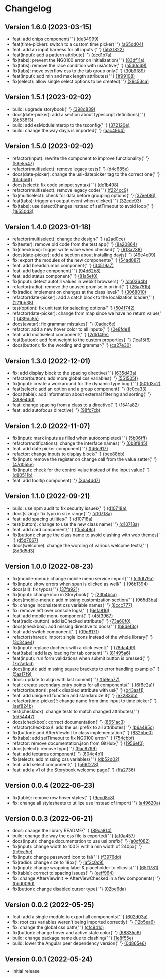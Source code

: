 
<Meta title="Changelog" />

<style>{`
  .title {
    color: #292729;
    font-size: 1.875rem;
    font-weight: 600;
    margin-bottom: 32px;
  }

  .sub-title {
    border: none;
    color: #292729;
    font-size: 1.5rem;
    font-weight: 600;
    margin-bottom: 8px;
  }

  .sub-title__date {
  color: #717073;
    font-size: 1.125rem;
  }

  .list {
    margin: 0;
  }

  .container {
    display: flex;
    flex-direction: column;
    gap: 24px;
  }

  .container__row {
    display: flex;
    flex-direction: column;
    margin-bottom: 32px;
  }

  @media only screen and (max-width: 767px) {
    .container__row {
      flex-direction: column;
    }
  }
`}</style>

<h1 className="title">
  Changelog
</h1>

<div className="container">
  <div className="container__row">
    <h2 className="sub-title">
      Version 1.6.0 <span className="sub-title__date">(2023-03-15)</span>
    </h2>
    <ul className="list">
      <li>feat: add chips component{' '}
        <a href="https://github.com/ungerboecksoftware/campfire-design-system/commit/de349991c04712ab182a696c89cc13c14088edea" target="_blank">
          (de34999)
        </a>
      </li>
      <li>feat(time-picker): switch to a custom time picker{' '}
        <a href="https://github.com/ungerboecksoftware/campfire-design-system/commit/a65dd048423ecd7a096b8969bdbdaa8b38686c73" target="_blank">
          (a65dd04)
        </a>
      </li>
      <li>feat: add an input harness for all inputs {' '}
        <a href="https://github.com/ungerboecksoftware/campfire-design-system/commit/5b31822ecbfe60e8a087883c730e221164c3d6ff" target="_blank">
          (5b31822)
        </a>
      </li>
      <li>feat(input): add a pattern attribute{' '}
        <a href="https://github.com/ungerboecksoftware/campfire-design-system/commit/dcd1b7ab77f15b593aad9f108353c09010eca429" target="_blank">
          (dcd1b7a)
        </a>
      </li>
      <li>fix(tabs): prevent the NG0100 error on initialization{' '}
        <a href="https://github.com/ungerboecksoftware/campfire-design-system/commit/83df11a3c4de2efebdbe877dfdfafb7dec5e640b" target="_blank">
          (83df11a)
        </a>
      </li>
      <li>fix(tabs): remove the race condition with usiActive{' '}
        <a href="https://github.com/ungerboecksoftware/campfire-design-system/commit/a5d0c697a6a296c714da1e801e49d4fb91e12875" target="_blank">
          (a5d0c69)
        </a>
      </li>
      <li>fix(tabs): move overflow css to the tab group only{' '}
        <a href="https://github.com/ungerboecksoftware/campfire-design-system/commit/30b9f89caa694b728ef084121ef4507f3729f872" target="_blank">
          (30b9f89)
        </a>
      </li>
      <li>feat(input): add min and max length attributes{' '}
        <a href="https://github.com/ungerboecksoftware/campfire-design-system/commit/1f991080ef2eed17291f56db67482c4b2d2a35cf" target="_blank">
          (1f99108)
        </a>
      </li>
      <li>fix(select): allow single select options to be created{' '}
        <a href="https://github.com/ungerboecksoftware/campfire-design-system/commit/29c53cae5782124003229d2692201b2c2a661074" target="_blank">
          (29c53ca)
        </a>
      </li>
    </ul>
  </div>

  <div className="container__row">
    <h2 className="sub-title">
      Version 1.5.1 <span className="sub-title__date">(2023-02-02)</span>
    </h2>
    <ul className="list">
      <li>build: upgrade storybook{' '}
        <a href="https://github.com/ungerboecksoftware/campfire-design-system/commit/398d83936ca65a3722b6d46ba3b90430d799cfe2" target="_blank">
          (398d839)
        </a>
      </li>
      <li>docs(date-picker): add a section about typescript definitions{' '}
        <a href="https://github.com/ungerboecksoftware/campfire-design-system/commit/8b536f30e353e7e4a0ce62344b71af54d83b9de9" target="_blank">
          (8b536f3)
        </a>
      </li>
      <li>build: add esModuleInterop to the tsconfig{' '}
        <a href="https://github.com/ungerboecksoftware/campfire-design-system/commit/372120e2a486ec5023138e359323386314c15ad9" target="_blank">
          (372120e)
        </a>
      </li>
      <li>build: change the way dayjs is imported{' '}
        <a href="https://github.com/ungerboecksoftware/campfire-design-system/commit/aac49b4458287fc0cba48873fa91039ed577d71a" target="_blank">
          (aac49b4)
        </a>
      </li>
    </ul>
  </div>

  <div className="container__row">
    <h2 className="sub-title">
      Version 1.5.0 <span className="sub-title__date">(2023-02-02)</span>
    </h2>
    <ul className="list">
      <li>refactor(input): rewrite the component to improve functionality{' '}
        <a href="https://github.com/ungerboecksoftware/campfire-design-system/commit/59e5547a6394ad021975d63fd969eded02a9a5a1" target="_blank">
          (59e5547)
        </a>
      </li>
      <li>refactor(multiselect): remove legacy tests{' '}
        <a href="https://github.com/ungerboecksoftware/campfire-design-system/commit/d4c685e231759f413c4bb65e23dfa9894ab2573f" target="_blank">
          (d4c685e)
        </a>
      </li>
      <li>docs(date-picker): change the usi-datepicker tag to the correct one{' '}
        <a href="https://github.com/ungerboecksoftware/campfire-design-system/commit/b1cbb6fbb9f3828df5cfbffae162982891f2f374" target="_blank">
          (b1cbb6f)
        </a>
      </li>
      <li>docs(select): fix code snippet syntax{' '}
        <a href="https://github.com/ungerboecksoftware/campfire-design-system/commit/de1b4986cb46d1da70cf24646182998be8f31f63" target="_blank">
          (de1b498)
        </a>
      </li>
      <li>refactor(multiselect): remove legacy code{' '}
        <a href="https://github.com/ungerboecksoftware/campfire-design-system/commit/f224cc99462775b05c830d568de254d1d2e53b8e" target="_blank">
          (f224cc9)
        </a>
      </li>
      <li>fix(multiselect): check for data before grouping options{' '}
        <a href="https://github.com/ungerboecksoftware/campfire-design-system/commit/37eef86536d919697116cb57692b996487db73f5" target="_blank">
          (37eef86)
        </a>
      </li>
      <li>feat(tabs): trigger an output event when clicked{' '}
        <a href="https://github.com/ungerboecksoftware/campfire-design-system/commit/32cde938a4226d816d79808d95ed6331bcc373d7" target="_blank">
          (32cde93)
        </a>
      </li>
      <li>fix(tabs): use detectChanges instead of setTimeout to avoid loop{' '}
        <a href="https://github.com/ungerboecksoftware/campfire-design-system/commit/16550d33f4fc2386c5293cfb11ed6d4f75d82e20" target="_blank">
          (16550d3)
        </a>
      </li>
    </ul>
  </div>

  <div className="container__row">
    <h2 className="sub-title">
      Version 1.4.0 <span className="sub-title__date">(2023-01-18)</span>
    </h2>
    <ul className="list">
      <li>refactor(multiselect): change the design{' '}
        <a href="https://github.com/ungerboecksoftware/campfire-design-system/commit/a2ad0ceb18425e8cb625924fa067fe9f733fac3c" target="_blank">
          (a2ad0ce)
        </a>
      </li>
      <li>fix(tester): remove old code from the test app{' '}
        <a href="https://github.com/ungerboecksoftware/campfire-design-system/commit/8a20864819efcc4d49a19add9c1d67deada3b9cc" target="_blank">
          (8a20864)
        </a>
      </li>
      <li>fix(checkbox): trigger write value when checked{' '}
        <a href="https://github.com/ungerboecksoftware/campfire-design-system/commit/613a238e8c9aa42ae47bd46470e2b0222448b532" target="_blank">
          (613a238)
        </a>
      </li>
      <li>docs(date-picker): add a section about installing dayjs{' '}
        <a href="https://github.com/ungerboecksoftware/campfire-design-system/commit/49e4e09f6ed42a3746fadc03e42d499f88b7962b" target="_blank">
          (49e4e09)
        </a>
      </li>
      <li>fix: export the modules of the new components{' '}
        <a href="https://github.com/ungerboecksoftware/campfire-design-system/commit/54ad0878d126b0fd72739d8e86748b9ef58703ea" target="_blank">
          (54ad087)
        </a>
      </li>
      <li>feat: add breadcrumbs component{' '}
        <a href="https://github.com/ungerboecksoftware/campfire-design-system/commit/34519a7421f191df4b604269674afb393c922e6f" target="_blank">
          (34519a7)
        </a>
      </li>
      <li>feat: add badge component{' '}
        <a href="https://github.com/ungerboecksoftware/campfire-design-system/commit/94d62b81787a51ceaa78c982be6625237e9224bc" target="_blank">
          (94d62b8)
        </a>
      </li>
      <li>feat: add status component{' '}
        <a href="https://github.com/ungerboecksoftware/campfire-design-system/commit/81a5ef01d01398b39c4b25c23e9c3c6c2df3d3d8" target="_blank">
          (81a5ef0)
        </a>
      </li>
      <li>fix(input): detect autofill values in webkit browsers{' '}
        <a href="https://github.com/ungerboecksoftware/campfire-design-system/commit/cb0364b6caef5a4a2c301cd14119a2e37ca81786" target="_blank">
          (cb0364b)
        </a>
      </li>
      <li>refactor(radio): remove the unused promise in on init{' '}
        <a href="https://github.com/ungerboecksoftware/campfire-design-system/commit/26a751b625812fb0c6582539b0aef2a4c0a88650" target="_blank">
          (26a751b)
          </a>
      </li>
      <li>fix(radio): implement on changes at the class level{' '}
        <a href="hhttps://github.com/ungerboecksoftware/campfire-design-system/commit/306801058ac9c844e5195cedfc100e1540c0a574" target="_blank">
          (3068010)
        </a>
      </li>
      <li>refactor(date-picker): add a catch block to the localization loader{' '}
        <a href="https://github.com/ungerboecksoftware/campfire-design-system/commit/271bb380ac120c91fc03abc1a05f9e54661c50cc" target="_blank">
          (271bb38)
        </a>
      </li>
      <li>test(option): fix unit test for selecting options{' '}
        <a href="https://github.com/ungerboecksoftware/campfire-design-system/commit/504f742f718edd105e41bc4308f7e271454ac2ba" target="_blank">
          (504f742)
        </a>
      </li>
      <li>refactor(date-picker): change from map since we have no return value{' '}
        <a href="https://github.com/ungerboecksoftware/campfire-design-system/commit/439dc857f9c460fc74eb5ac85f9f4fbae5b06b45" target="_blank">
          (439dc85)
        </a>
      </li>
      <li>docs(avatar): fix grammar mistakes{' '}
        <a href="https://github.com/ungerboecksoftware/campfire-design-system/commit/0adec6ede8c0911b94f06874f0508fdcc7b042aa" target="_blank">
          (0adec6e)
        </a>
      </li>
      <li>refactor: add a new hover color to all inputs{' '}
        <a href="https://github.com/ungerboecksoftware/campfire-design-system/commit/0e8fde1ccfdbbb8203c1a31f43f264f886446198" target="_blank">
          (0e8fde1)
        </a>
      </li>
      <li>feat: add multiselect component{' '}
        <a href="https://github.com/ungerboecksoftware/campfire-design-system/commit/2d5149e1d575c2aa80a3531bb064e4231ee307cd" target="_blank">
          (2d5149e)
        </a>
      </li>
      <li>feat(button): add font weight to the custom properties{' '}
        <a href="https://github.com/ungerboecksoftware/campfire-design-system/commit/1ca15f6599ed3496dd31aaaf28632ef90b24f657" target="_blank">
          (1ca15f6)
        </a>
      </li>
      <li>docs(button): fix the wording and grammar{' '}
        <a href="https://github.com/ungerboecksoftware/campfire-design-system/commit/ca27e30969bc0830441ad6e5a5c0cee912027b2c" target="_blank">
          (ca27e30)
        </a>
      </li>
    </ul>
  </div>

  <div className="container__row">
    <h2 className="sub-title">
      Version 1.3.0 <span className="sub-title__date">(2022-12-01)</span>
    </h2>
    <ul className="list">
      <li>
        fix: add display block to the spacing directive{' '}
        <a href="https://github.com/ungerboecksoftware/campfire-design-system/commit/635d43ad26bd92fc3e2a32fad674e042d07eaa16" target="_blank">
          (635d43a)
        </a>
      </li>
      <li>
        refactor(button): add more global css variables{' '}
        <a href="https://github.com/ungerboecksoftware/campfire-design-system/commit/551505f20431300f6487cc44d6a114e4cdee1b7c" target="_blank">
          (551505f)
        </a>
      </li>
      <li>
        fix(input): create a workaround for the dynamic type bug {' '}
        <a href="https://github.com/ungerboecksoftware/campfire-design-system/commit/501d3c28cb15d7e9a22a569b249b807e463185c5" target="_blank">
          (501d3c2)
        </a>
      </li>
      <li>
        feat(select): add an option and a group component{' '}
        <a href="https://github.com/ungerboecksoftware/campfire-design-system/commit/fc0ca337a56f48662101b1a41f4b67de56b91020" target="_blank">
          (fc0ca33)
        </a>
      </li>
      <li>
        docs(table): add information about external filtering and sorting{' '}
        <a href="https://github.com/ungerboecksoftware/campfire-design-system/commit/398e4dd6199963460f5c50b73d5f3dff805495d0" target="_blank">
          (398e4dd)
        </a>
      </li>
      <li>
        feat: change spacing from a class to a directive{' '}
        <a href="https://github.com/ungerboecksoftware/campfire-design-system/commit/1541a82f7de7228723dc9e809fd9f4ac32296015" target="_blank">
          (1541a82)
        </a>
      </li>
      <li>
        feat: add autofocus directive{' '}
        <a href="https://github.com/ungerboecksoftware/campfire-design-system/commit/98fc7cb4334bbfd6f3a98da843dd7975db6d1121" target="_blank">
          (98fc7cb)
        </a>
      </li>
    </ul>
  </div>

  <div className="container__row">
    <h2 className="sub-title">
      Version 1.2.0 <span className="sub-title__date">(2022-11-07)</span>
    </h2>
    <ul className="list">
      <li>
        fix(input): mark inputs as filled when autocompleted{' '}
        <a href="https://github.com/ungerboecksoftware/campfire-design-system/commit/5b06fff493e06c4721c4f88b257e623db8ca8c80" target="_blank">
          (5b06fff)
        </a>
      </li>
      <li>
        refactor(notifications): change the interface names{' '}
        <a href="https://github.com/ungerboecksoftware/campfire-design-system/commit/0b8f845943589206179ed60d56774d57f24caeda" target="_blank">
          (0b8f845)
        </a>
      </li>
      <li>
        feat: add date picker component{' '}
        <a href="https://github.com/ungerboecksoftware/campfire-design-system/commit/fd6c91734c8472798c3c9ee3864656c0f7fa06f5" target="_blank">
          (fd6c917)
        </a>
      </li>
      <li>
        refactor: change inputs to display block{' '}
        <a href="https://github.com/ungerboecksoftware/campfire-design-system/commit/bee88bbd28cd03ed84398ef0cd326e42a61acf13" target="_blank">
          (bee88bb)
        </a>
      </li>
      <li>
        fix(input): remove the register on change call from the value setter{' '}
        <a href="https://github.com/ungerboecksoftware/campfire-design-system/commit/47d055e245f6c650d2873354d44793199abb40a5" target="_blank">
          (47d055e)
        </a>
      </li>
      <li>
        fix(input): check for the control value instead of the input value{' '}
        <a href="https://github.com/ungerboecksoftware/campfire-design-system/commit/d80511b5b77c272a1389e7886039baf7dd6a9574" target="_blank">
          (d80511b)
        </a>
      </li>
      <li>
        feat: add tooltip component{' '}
        <a href="https://github.com/ungerboecksoftware/campfire-design-system/commit/3da4dd7f0470e6e2bc4520a2d2ebc1d80b07a000" target="_blank">
          (3da4dd7)
        </a>
      </li>
    </ul>
  </div>

  <div className="container__row">
    <h2 className="sub-title">
      Version 1.1.0 <span className="sub-title__date">(2022-09-21)</span>
    </h2>
    <ul className="list">
      <li>
        build: use npm audit to fix security issues{' '}
        <a href="https://github.com/ungerboecksoftware/campfire-design-system/commit/d10718a1806c1668dbde00fda4de7f0caf689bb3" target="_blank">
          (d10718a)
        </a>
      </li>
      <li>
        docs(sizing): fix typo in size range{' '}
        <a href="https://github.com/ungerboecksoftware/campfire-design-system/commit/d10718a1806c1668dbde00fda4de7f0caf689bb3" target="_blank">
          (d10718a)
        </a>
      </li>
      <li>
        feat: add spacing utilities{' '}
        <a href="https://github.com/ungerboecksoftware/campfire-design-system/commit/d10718a1806c1668dbde00fda4de7f0caf689bb3" target="_blank">
          (d10718a)
        </a>
      </li>
      <li>
        test(button): change to use the new class name{' '}
        <a href="https://github.com/ungerboecksoftware/campfire-design-system/commit/d10718a1806c1668dbde00fda4de7f0caf689bb3" target="_blank">
          (d10718a)
        </a>
      </li>
      <li>
        feat: add card component{' '}
        <a href="https://github.com/ungerboecksoftware/campfire-design-system/commit/f55549c2a13e8be988f520d0a9dba14c5ef1a012" target="_blank">
          (f55549c)
        </a>
      </li>
      <li>
        fix(button): change the class name to avoid clashing with web themes{' '}
        <a href="https://github.com/ungerboecksoftware/campfire-design-system/commit/d5d7667a1fa49734d6ba1b30155db3ae20c0f551" target="_blank">
          (d5d7667)
        </a>
      </li>
      <li>
        docs(welcome): change the wording of various welcome texts{' '}
        <a href="https://github.com/ungerboecksoftware/campfire-design-system/commit/8d3d5d341926dde65b2999153ff7da7271d80787" target="_blank">
          (8d3d5d3)
        </a>
      </li>
    </ul>
  </div>

  <div className="container__row">
    <h2 className="sub-title">
      Version 1.0.0 <span className="sub-title__date">(2022-08-23)</span>
    </h2>
    <ul className="list">
      <li>
        fix(mobile-menu): change mobile menu service import{' '}
        <a href="https://github.com/ungerboecksoftware/campfire-design-system/commit/c3df79ada74e561c0974368500ef34000fa75df5" target="_blank">
          (c3df79a)
        </a>
      </li>
      <li>
        fix(input): show errors when span is clicked as well{' '}
        <a href="https://github.com/ungerboecksoftware/campfire-design-system/commit/96b1394b059d5f22f8513ff872e850958fe65bd8" target="_blank">
          (96b1394)
        </a>
      </li>
      <li>
        docs(all): fix typos{' '}
        <a href="https://github.com/ungerboecksoftware/campfire-design-system/commit/37fa921e16034180e7e28fc5e28d0d07449848d6" target="_blank">
          (37fa921)
        </a>
      </li>
      <li>
        fix(input): change icon in Storybook{' '}
        <a href="https://github.com/ungerboecksoftware/campfire-design-system/commit/23b4bca150ba14aaa188a929648cc2aa034de96a" target="_blank">
          (23b4bca)
        </a>
      </li>
      <li>
        docs(mobile-menu): add missing customization section{' '}
        <a href="https://github.com/ungerboecksoftware/campfire-design-system/commit/965d3bacd4000384b35f77a583edb4c967855c27" target="_blank">
          (965d3ba)
        </a>
      </li>
      <li>
        fix: change inconsistent css variable names{' '}
        <a href="https://github.com/ungerboecksoftware/campfire-design-system/commit/8ccc77746fc6a8d3a9b449ccd74009314e7d4638" target="_blank">
          (8ccc777)
        </a>
      </li>
      <li>
        fix: remove left over console logs{' '}
        <a href="https://github.com/ungerboecksoftware/campfire-design-system/commit/6efa816c3abeacd1934336c1c26917c77cdd318c" target="_blank">
          (6efa816)
        </a>
      </li>
      <li>
        feat: add mobile menu component{' '}
        <a href="https://github.com/ungerboecksoftware/campfire-design-system/commit/45f39670d7bc2eab16ced805c0cf4ffb464a7c1e" target="_blank">
          (45f3967)
        </a>
      </li>
      <li>
        feat(radio-button): add isChecked attribute{' '}
        <a href="https://github.com/ungerboecksoftware/campfire-design-system/commit/73a60f0bdad6444c1d5084229b8ba80751b8a6cc" target="_blank">
          (73a60f0)
        </a>
      </li>
      <li>
        docs(checkbox): add missing directive to docs{' '}
        <a href="https://github.com/ungerboecksoftware/campfire-design-system/commit/b8def3c9bfa930b369dc113cde35e96e6ae8e557" target="_blank">
          (b8def3c)
        </a>
      </li>
      <li>
        feat: add switch component{' '}
        <a href="https://github.com/ungerboecksoftware/campfire-design-system/commit/09d817124125285ff25db0766016872a699b736d" target="_blank">
          (09d8171)
        </a>
      </li>
      <li>
        refactor(shared): import single icons instead of the whole library{' '}
        <a href="https://github.com/ungerboecksoftware/campfire-design-system/commit/3c34ae41de6c9b58a866c44084789a4d4a65ce7a" target="_blank">
          (3c34ae4)
        </a>
      </li>
      <li>
        fix(input): replace docheck with a click event{' '}
        <a href="https://github.com/ungerboecksoftware/campfire-design-system/commit/78da4d93dd9e88d6e01f9fb627d5e2e23ccce524" target="_blank">
          (78da4d9)
        </a>
      </li>
      <li>
        feat(tabs): add lazy loading for tab content{' '}
        <a href="https://github.com/ungerboecksoftware/campfire-design-system/commit/81495a67a779e5aa7384443f854a041fc4164da2" target="_blank">
          (81495a6)
        </a>
      </li>
      <li>
        feat(input): run form validations when submit button is pressed{' '}
        <a href="https://github.com/ungerboecksoftware/campfire-design-system/commit/7b2a0ad029500411f3902526debb8a4f4577f875" target="_blank">
          (7b2a0ad)
        </a>
      </li>
      <li>
        docs(input): add missing square brackets to error handling example{' '}
        <a href="https://github.com/ungerboecksoftware/campfire-design-system/commit/5aa17f903433ae41cbcf15d6c2fdddc2f798d822" target="_blank">
          (5aa17f9)
        </a>
      </li>
      <li>
        docs: update to align with last commit{' '}
        <a href="https://github.com/ungerboecksoftware/campfire-design-system/commit/f59ea77d637347901cf5693cc00d5065d7d1df77" target="_blank">
          (f59ea77)
        </a>
      </li>
      <li>
        feat!: create secondary entry points for all components{' '}
        <a href="https://github.com/ungerboecksoftware/campfire-design-system/commit/6f6c2a1b207f1869be5039770dc5b5c08f70365b" target="_blank">
          (6f6c2a1)
        </a>
      </li>
      <li>
        refactor(button)!: prefix disabled attribute with usi{' '}
        <a href="https://github.com/ungerboecksoftware/campfire-design-system/commit/b43aaf13852f077a8c1fc7687ab4fbd115b87963" target="_blank">
          (b43aaf1)
        </a>
      </li>
      <li>
        feat: add unique id function and standardize it{' '}
        <a href="https://github.com/ungerboecksoftware/campfire-design-system/commit/e7283db0920121f807fb8e3a8345245a2848546c" target="_blank">
          (e7283db)
        </a>
      </li>
      <li>
        refactor(time-picker)!: change name from time input to time picker{' '}
        <a href="https://github.com/ungerboecksoftware/campfire-design-system/commit/aef824b58165a2c03e367b975947857c396ed60f" target="_blank">
          (aef824b)
        </a>
      </li>
      <li>
        test(checkbox): change tests to match changed attributes{' '}
        <a href="https://github.com/ungerboecksoftware/campfire-design-system/commit/dd544471f44953c51d1859ab0663f8f1229a5eaa" target="_blank">
          (dd54447)
        </a>
      </li>
      <li>
        docs(checkbox): correct documentation{' '}
        <a href="https://github.com/ungerboecksoftware/campfire-design-system/commit/8651ac3210d1de3a40e1ba3e209bb692450dd8bb" target="_blank">
          (8651ac3)
        </a>
      </li>
      <li>
        refactor(checkbox)!: add the usi prefix to all attributes{' '}
        <a href="https://github.com/ungerboecksoftware/campfire-design-system/commit/b6a495ca37cfa67ac431ca4c7cd6cedbdfa095bd" target="_blank">
          (b6a495c)
        </a>
      </li>
      <li>
        fix(button): add AfterViewInit to class implementation{' '}
        <a href="https://github.com/ungerboecksoftware/campfire-design-system/commit/832bbe0726e8f8f1feb06c6c939d9eba8b09a90d" target="_blank">
          (832bbe0)
        </a>
      </li>
      <li>
        fix(tabs): add setTimeout to fix NG0100 error{' '}
        <a href="https://github.com/ungerboecksoftware/campfire-design-system/commit/754cbbfefa870fde5e8e4bbd3debd636b0395348" target="_blank">
          (754cbbf)
        </a>
      </li>
      <li>
        refactor: remove documentation.json from GitHub{' '}
        <a href="https://github.com/ungerboecksoftware/campfire-design-system/commit/1956ef08aa595f61cdb708692b04bdbddd82cb20" target="_blank">
          (1956ef0)
        </a>
      </li>
      <li>
        docs(select): remove typo{' '}
        <a href="https://github.com/ungerboecksoftware/campfire-design-system/commit/9ac879963e60f2c344f074492e783a0d122a1414" target="_blank">
          (9ac8799)
        </a>
      </li>
      <li>
        feat: add textarea component{' '}
        <a href="https://github.com/ungerboecksoftware/campfire-design-system/commit/604c4b170d70e6c95e5f2d8e37ad5d4802624c3a" target="_blank">
          (604c4b1)
        </a>
      </li>
      <li>
        fix(select): add missing css variables{' '}
        <a href="https://github.com/ungerboecksoftware/campfire-design-system/commit/db52d02b631618b1f12973dab505689dad308f9f" target="_blank">
          (db52d02)
        </a>
      </li>
      <li>
        feat: add select component{' '}
        <a href="https://github.com/ungerboecksoftware/campfire-design-system/commit/566f2786db616715a80a6325f50d35f7e333b7b2" target="_blank">
          (566f278)
        </a>
      </li>
      <li>
        feat: add a v1 of the Storybook welcome page{' '}
        <a href="https://github.com/ungerboecksoftware/campfire-design-system/commit/ffa27369e4feae5baa274ae8c68e9a50fbbf8c1c" target="_blank">
          (ffa2736)
        </a>
      </li>
    </ul>
  </div>

  <div className="container__row">
    <h2 className="sub-title">
      Version 0.0.4 <span className="sub-title__date">(2022-06-23)</span>
    </h2>
    <ul className="list">
      <li>
        fix(table): remove row hover styles{' '}
        <a href="https://github.com/ungerboecksoftware/campfire-design-system/commit/9ecd8c83a685ce82c9412f78eccf56c718d3b8f7" target="_blank">
          (9ecd8c8)
        </a>
      </li>
      <li>
        fix: change all stylesheets to utilize use instead of import{' '}
        <a href="https://github.com/ungerboecksoftware/campfire-design-system/commit/a49620aa47acaee68e593554ba934887ab9da59d" target="_blank">
          (a49620a)
        </a>
      </li>
    </ul>
  </div>

  <div className="container__row">
    <h2 className="sub-title">
      Version 0.0.3 <span className="sub-title__date">(2022-06-21)</span>
    </h2>
    <ul className="list">
      <li>
        docs: change the library README{' '}
        <a href="https://github.com/ungerboecksoftware/campfire-design-system/commit/89ca8144330056dfdd39b7b1f06cdae520586835" target="_blank">
          (89ca814)
        </a>
      </li>
      <li>
        build: change the way the css file is exported{' '}
        <a href="https://github.com/ungerboecksoftware/campfire-design-system/commit/af0a45757ba4a479c2b0c176286b1a99bce6ae70" target="_blank">
          (af0a457)
        </a>
      </li>
      <li>
        docs(input): change documentation to use usi prefix{' '}
        <a href="https://github.com/ungerboecksoftware/campfire-design-system/commit/a0cf0823f335ee07e8bee77379d3a91bd7615d8b" target="_blank">
          (a0cf082)
        </a>
      </li>
      <li>
        fix(input): change width to 100% with a min width of 240px{' '}
        <a href="https://github.com/ungerboecksoftware/campfire-design-system/commit/fc9cc5e317bc8eece8c5729b2c818ed94416b5d5" target="_blank">
          (fc9cc5e)
        </a>
      </li>
      <li>
        fix(input): change password icon to fal{' '}
        <a href="https://github.com/ungerboecksoftware/campfire-design-system/commit/f3976dd1da74f691cbad9e8ef9e5682a1921caeb" target="_blank">
          (f3976dd)
        </a>
      </li>
      <li>
        fix(radio): change size to 18px{' '}
        <a href="https://github.com/ungerboecksoftware/campfire-design-system/commit/af3c0c9408e948eed6e1eb8cc81652070437e242" target="_blank">
          (af3c0c9)
        </a>
      </li>
      <li>
        fix(input): change wrapping label & placeholder to ellipsis{' '}
        <a href="https://github.com/ungerboecksoftware/campfire-design-system/commit/65f1781b5ee8c896532bf560975142ed789955dc" target="_blank">
          (65f1781)
        </a>
      </li>
      <li>
        fix(table): correct td spacing issues{' '}
        <a href="https://github.com/ungerboecksoftware/campfire-design-system/commit/eeff9647e5ab2aed062db8b5dc35c04bf865c8f9" target="_blank">
          (eeff964)
        </a>
      </li>
      <li>
        fix: change AfterViewInit -> AfterViewChecked in a few components{' '}
        <a href="https://github.com/ungerboecksoftware/campfire-design-system/commit/bbd009d014250bed7cb6fc427645ad41729bebf1" target="_blank">
          (bbd009d)
        </a>
      </li>
      <li>
        fix(button): change disabled cursor type{' '}
        <a href="https://github.com/ungerboecksoftware/campfire-design-system/commit/02be6da8d11576351b6ca26d13be6c7440164d19" target="_blank">
          (02be6da)
        </a>
      </li>
    </ul>
  </div>

  <div className="container__row">
    <h2 className="sub-title">
      Version 0.0.2 <span className="sub-title__date">(2022-05-25)</span>
    </h2>
    <ul className="list">
      <li>
        feat: add a single module to export all components{' '}
        <a href="https://github.com/ungerboecksoftware/campfire-design-system/commit/602d03a008022312c9a2b129afcfea136754e691" target="_blank">
          (602d03a)
        </a>
      </li>
      <li>
        fix: root css variables weren't being imported correctly{' '}
        <a href="https://github.com/ungerboecksoftware/campfire-design-system/commit/12b5ea6f356940a995d63e60dfc5e01327556928" target="_blank">
          (12b5ea6)
        </a>
      </li>
      <li>
        fix: change the global css path{' '}
        <a href="https://github.com/ungerboecksoftware/campfire-design-system/commit/cfc941c77abc641b0daf7f77d314232be8342966" target="_blank">
          (cfc941c)
        </a>
      </li>
      <li>
        fix(button): change hover and active state color{' '}
        <a href="https://github.com/ungerboecksoftware/campfire-design-system/commit/68835c64547e70612fbae6aa06f4ef9df355a496" target="_blank">
          (68835c6)
        </a>
      </li>
      <li>
        build: change package name due to clashing{' '}
        <a href="https://github.com/ungerboecksoftware/campfire-design-system/commit/1e8f55e7a2039aea0c0dd74fbc7caeac63b2f3f7" target="_blank">
          (1e8f55e)
        </a>
      </li>
      <li>
        build: lower the Angular peer dependency version{' '}
        <a href="https://github.com/ungerboecksoftware/campfire-design-system/commit/0d865e671a23643169a7bc5e24642a257b4d6971" target="_blank">
          (0d865e6)
        </a>
      </li>
    </ul>
  </div>

  <div className="container__row">
    <h2 className="sub-title">
      Version 0.0.1 <span className="sub-title__date">(2022-05-24)</span>
    </h2>
    <ul className="list">
      <li>Initial release</li>
    </ul>
  </div>
</div>
